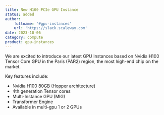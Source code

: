 ```yaml
---
title: New H100 PCIe GPU Instance
status: added
author:
    fullname: '#gpu-instances'
    url: 'https://slack.scaleway.com'
date: 2023-10-06
category: compute
product: gpu-instances
---
```


We are excited to introduce our latest GPU Instances based on Nvidia H100 Tensor Core GPU in the Paris (PAR2) region, the most high-end chip on the market.

Key features include:
- Nvidia H100 80GB (Hopper architecture)
- 4th generation Tensor cores
- Multi-Instance GPU (MIG)
- Transformer Engine
- Available in multi-gpu 1 or 2 GPUs

